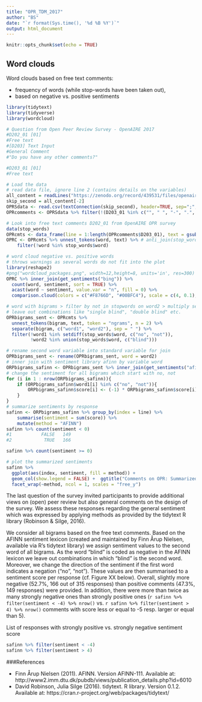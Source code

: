 ```yaml
---
title: "OPR_TDM_2017"
author: "BS"
date: "`r format(Sys.time(), '%d %B %Y')`"
output: html_document
---
```


```r
knitr::opts_chunk$set(echo = TRUE)
```
## Word clouds
Word clouds based on free text comments: 

* frequency of words (while stop-words have been taken out), 
* based on negative vs. positive sentiments 

```r
library(tidytext)
library(tidyverse)
library(wordcloud)

# Question from Open Peer Review Survey - OpenAIRE 2017
#D202_01 [01]
#Free text
#[D203] Text Input
#General Comment
#"Do you have any other comments?"

#D203_01 [01]
#Free text

# Load the data
# read data file, ignore line 2 (contains details on the variables)
all_content = readLines("https://zenodo.org/record/439531/files/openaire_survey_open_peer_review_2016.csv")
skip_second = all_content[-2]
OPRSdata <- read.csv(textConnection(skip_second), header=TRUE, sep=";", na.strings=c("-9"), stringsAsFactors=TRUE)
OPRcomments <- OPRSdata %>% filter(!(D203_01 %in% c("", " ", "-", ".", "xxx", "No", "no", "NO", "NO.", "No.", "no.", "No!", "No, please", "No, I don't", "No. Thanks", "no ,thans.", "nope", "not now", "Nope", "None", "None.", "NONE", "none", NA, "N/A", "N/A.", "n/a", "NA", "Nil", "nil", "NIL", "Thanks", "Not", "nothing, thanks", "no, Thanks", "No, I have not.", "No this time", "No other comments.", "no other comments", "No other comments.", "I no comment.", "No comments", "None at this time", "NO_I do not have others.", "I don't have.", "no<br>", "No, I don't.", "Nothing", "No, I have not. ", "best success!", "thanks", "Not at this point."))) %>% select(CASE, DG04, DG06_01:DG06_05, D203_01)

# Look into free text comments D202_01 from OpenAIRE OPR survey
data(stop_words)
OPRcmts <- data_frame(line = 1:length(OPRcomments$D203_01), text = gsub("\r?\n|\r|<br>", "", as.character(OPRcomments$D203_01)))
OPRC <- OPRcmts %>% unnest_tokens(word, text) %>% # anti_join(stop_words)
    filter(!word %in% stop_words$word)

# word cloud negative vs. positive words 
# throws warnings as several words do not fit into the plot
library(reshape2)
#png("wordcloud_packages.png", width=12,height=8, units='in', res=300)
OPRC %>% inner_join(get_sentiments("bing")) %>%
  count(word, sentiment, sort = TRUE) %>%
  acast(word ~ sentiment, value.var = "n", fill = 0) %>%
  comparison.cloud(colors = c("#F8766D", "#00BFC4"), scale = c(4, 0.1), max.words = 26, random.order = FALSE)

# word with bigrams > filter by not in stopwords on word2 > multiply sentiment by (-1) if the stop word in word2 is in c("no", "not") > summarize sentiment per line as above
# leave out combinations like "single blind", "double blind" etc.
OPRbigrams_sent <- OPRcmts %>%
  unnest_tokens(bigram, text, token = "ngrams", n = 2) %>%
  separate(bigram, c("word1", "word2"), sep = " ") %>%
  filter(!word1 %in% setdiff(stop_words$word, c("no", "not")),
         !word2 %in% union(stop_words$word, c("blind"))) 

# rename second word variable into standard variable for join
OPRbigrams_sent <- rename(OPRbigrams_sent, word = word2) 
# inner join with sentiment library afinn by variable word
ORPbigrams_safinn <- OPRbigrams_sent %>% inner_join(get_sentiments("afinn")) 
# change the sentiment for all bigrams which start with no, not
for (i in 1 : nrow(ORPbigrams_safinn)){
    if (ORPbigrams_safinn$word1[i] %in% c("no", "not")){
        ORPbigrams_safinn$score[i] <- (-1) * ORPbigrams_safinn$score[i]
    }
}
# summarize sentiments by response 
safinn <- ORPbigrams_safinn %>% group_by(index = line) %>% 
    summarise(sentiment = sum(score)) %>% 
    mutate(method = "AFINN")
safinn %>% count(sentiment < 0)
#1           FALSE   149
#2            TRUE   166

safinn %>% count(sentiment >= 0)

# plot the summarized sentiments
safinn %>%
  ggplot(aes(index, sentiment, fill = method)) +
  geom_col(show.legend = FALSE) +  ggtitle("Comments on OPR: Summarized sentiments") + 
  facet_wrap(~method, ncol = 1, scales = "free_y")

```

The last question of the survey invited participants to provide additional views on (open) peer review but also general comments on the design of the survey. We assess these responses regarding the general sentiment which was expressed by applying methods as provided by the tidytext R library (Robinson & Silge, 2016). 

We consider all bigrams based on the free text comments. Based on the AFINN sentiment lexicon (created and maintained by Finn Årup Nielsen, available via R's tidytext library) we assign sentiment values to the second word of all bigrams. As the word "blind" is coded as negative in the AFINN lexicon we leave out combinations in which "blind" is the second word. Moreover, we change the direction of the sentiment if the first word indicates a negation ("no", "not"). These values are then summarised to a sentiment score per response (cf. Figure XX below). Overall, slightly more negative (52.7%, 166 out of 315 responses) than positive comments (47.3%, 149 responses) were provided. In addition, there were more than twice as many strongly negative ones than strongly positive ones (`r safinn %>% filter(sentiment < -4) %>% nrow()` vs. `r safinn %>% filter(sentiment > 4) %>% nrow()` comments with score less or equal to -5 resp. larger or equal than 5). 

List of responses with strongly positive vs. strongly negative sentiment score
```r
safinn %>% filter(sentiment < -4)
safinn %>% filter(sentiment > 4)
```

###References 

* Finn Årup Nielsen (2011). AFINN. Version AFINN-111. Available at: http://www2.imm.dtu.dk/pubdb/views/publication_details.php?id=6010
* David Robinson, Julia Silge (2016). tidytext. R library. Version 0.1.2. Available at: https://cran.r-project.org/web/packages/tidytext/